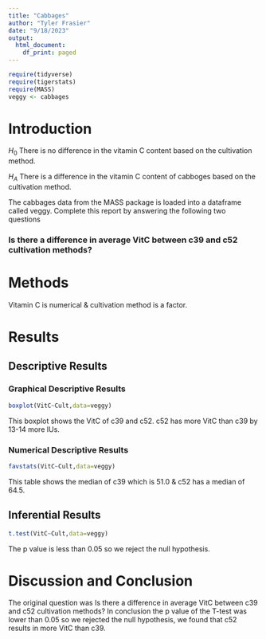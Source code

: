 ```yaml
---
title: "Cabbages"
author: "Tyler Frasier"
date: "9/18/2023"
output:
  html_document:
    df_print: paged
---
```


```r
require(tidyverse)
require(tigerstats)
require(MASS)
veggy <- cabbages
```

# Introduction

$H_0$ There is no difference in the vitamin C content based on the cultivation method.

$H_A$ There is a difference in the vitamin C content of cabboges based on the cultivation method.

<!--In this section you explain what you are trying to show.  Where did the data come from?  What is the research or other question you are trying to answer?!-->
 The cabbages data from the MASS package is loaded into a dataframe called veggy. Complete this report by answering the following two questions  
 
### Is there a difference in average VitC between c39 and c52 cultivation methods?  

# Methods

<!--Decide on your methods:  use "variable analysis" or other appropriate descriptors.  Make sure to choose at least one graphical method and at least one numerical method.!-->
Vitamin C is numerical & cultivation method is a factor. 

# Results

<!--Divide this section into two sub-sections:  One for your descriptive  results and one for your inferential results.!-->

## Descriptive Results

### Graphical Descriptive Results
```r
boxplot(VitC~Cult,data=veggy)
```

This boxplot shows the VitC of c39 and c52. c52 has more VitC than c39 by 13-14 more IUs.
<!--Graphical results here.  Make sure to show your code.  Provide appropriate labels for axes, giving units if possible, and provide a good title for the graph, too.  Use the graphical results to describe the patterns if any that exist in the data as focused toward the research question!-->

### Numerical Descriptive Results

<!--Numerical results go here. Use the numerical results to describe the patterns if any that exist in the data as focused toward the research question!-->

```r
favstats(VitC~Cult,data=veggy)
```

This table shows the median of c39 which is 51.0 & c52 has a median of 64.5. 

## Inferential Results

```r
t.test(VitC~Cult,data=veggy)
```
The p value is less than 0.05 so we reject the null hypothesis. 

<!--State hypothesis clearly.  Make sure your discussion of the inferential test covers all the aspects that the test output produces, such as test statistic, p-value etc.  Make a decision about the null hypothesis, explain the assumptions on which the selected test/procedure was based, and why the chosen procedure satisfys the assumptions and is appropriate to answer the research question!-->


# Discussion and Conclusion


<!--Discussion and conclusion here.  If you found a relationship be sure to consider whether the relationship occurs because one of the variavbles causes the other, or whether they perhasps are related for some other reason.  Watch the chapter 6 videos from the GeorgeTown videos collection.!-->

 The original question was Is there a difference in average VitC between c39 and c52 cultivation methods?
 In conclusion the p value of the T-test was lower than 0.05 so we rejected the null hypothesis, we found that c52 results in more VitC than c39. 